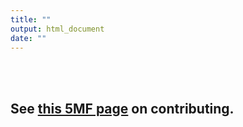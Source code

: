 ```yaml
---
title: ""
output: html_document
date: ""
---
```


<br>
<br>

## See [this 5MF page](https://www.5minutefinance.org/how-to-contribute/) on contributing.
